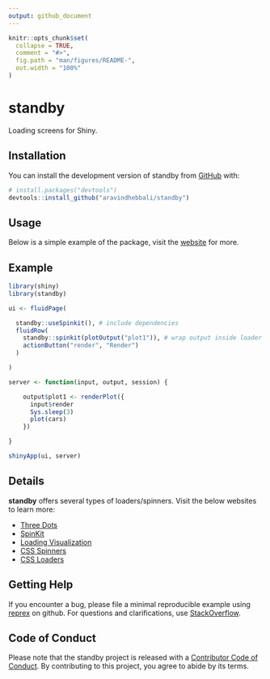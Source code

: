 ```yaml
---
output: github_document
---
```


<!-- README.md is generated from README.Rmd. Please edit that file -->

```r
knitr::opts_chunk$set(
  collapse = TRUE,
  comment = "#>",
  fig.path = "man/figures/README-",
  out.width = "100%"
)
```

# standby

<!-- badges: start -->
<!-- badges: end -->

Loading screens for Shiny.

## Installation

You can install the development version of standby from [GitHub](https://github.com/) with:

``` r
# install.packages("devtools")
devtools::install_github("aravindhebbali/standby")
```

## Usage

Below is a simple example of the package, visit the [website](https://buzz.rsquaredacademy.com) for more.

## Example

```r
library(shiny)
library(standby)

ui <- fluidPage(

  standby::useSpinkit(), # include dependencies
  fluidRow(
    standby::spinkit(plotOutput("plot1")), # wrap output inside loader
    actionButton("render", "Render")
  )

)

server <- function(input, output, session) {

    output$plot1 <- renderPlot({
      input$render
      Sys.sleep(3)
      plot(cars)
    })

}

shinyApp(ui, server)

```

## Details

**standby** offers several types of loaders/spinners. Visit the below websites to learn more:

- [Three Dots](https://github.com/nzbin/three-dots)
- [SpinKit](https://github.com/tobiasahlin/SpinKit)
- [Loading Visualization](https://github.com/RIDICS/Loading-Visualization)
- [CSS Spinners](https://github.com/lukehaas/css-loaders)
- [CSS Loaders](https://github.com/raphaelfabeni/css-loader)


## Getting Help

If you encounter a bug, please file a minimal reproducible example using 
[reprex](https://reprex.tidyverse.org/index.html) on github. For questions and clarifications, 
use [StackOverflow](https://stackoverflow.com/).

## Code of Conduct

Please note that the standby project is released with a [Contributor Code of Conduct](https://contributor-covenant.org/version/2/1/CODE_OF_CONDUCT.html). By contributing to this project, you agree to abide by its terms.
